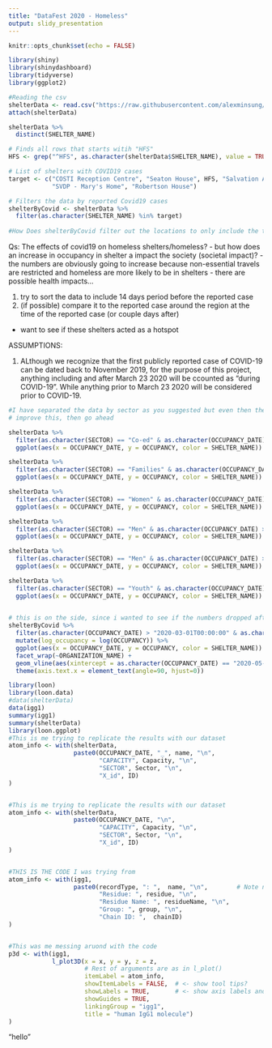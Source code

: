 ```yaml
---
title: "DataFest 2020 - Homeless"
output: slidy_presentation
---
```


```r
knitr::opts_chunk$set(echo = FALSE)
```


```r
library(shiny)
library(shinydashboard)
library(tidyverse)
library(ggplot2)

#Reading the csv
shelterData <- read.csv("https://raw.githubusercontent.com/alexminsung/ISSC/master/data/Daily%20shelter%20occpancy%20current.csv?token=APUVSRCQBS7QDHDGTMGCLMS65JGQU")
attach(shelterData)

shelterData %>% 
  distinct(SHELTER_NAME)

# Finds all rows that starts witih "HFS"
HFS <- grep("^HFS", as.character(shelterData$SHELTER_NAME), value = TRUE)

# List of shelters with COVID19 cases
target <- c("COSTI Reception Centre", "Seaton House", HFS, "Salvation Army - Maxwell Meighen", 
            "SVDP - Mary's Home", "Robertson House")

# Filters the data by reported Covid19 cases
shelterByCovid <- shelterData %>%
  filter(as.character(SHELTER_NAME) %in% target)
  
#How Does shelterByCovid filter out the locations to only include the the locations that have COVID-19?


```

Qs: The effects of covid19 on homeless shelters/homeless?
- but how does an increase in occupancy in shelter a impact the society (societal impact)?
- the numbers are obviously going to increase because non-essential travels are restricted and homeless are more likely to be in shelters
- there are possible health impacts...

1. try to sort the data to include 14 days period before the reported case
2. (if possible) compare it to the reported case around the region at the time of the reported case (or couple days after)
  - want to see if these shelters acted as a hotspot


ASSUMPTIONS:

1) ALthough we recognize that the first publicly reported case of COVID-19 can be dated back to November 2019, for the purpose of this project, anything including and after March 23 2020 will be ccounted as "during COVID-19". While anything prior to March 23 2020 will be considered prior to COVID-19.


```r
#I have separated the data by sector as you suggested but even then the points are very messy. If you can think of a way to 
# improve this, then go ahead

shelterData %>%
  filter(as.character(SECTOR) == "Co-ed" & as.character(OCCUPANCY_DATE) > "2020-03-01T00:00:00") %>%
  ggplot(aes(x = OCCUPANCY_DATE, y = OCCUPANCY, color = SHELTER_NAME)) + facet_wrap(SHELTER_CITY~ORGANIZATION_NAME) + geom_point()

shelterData %>%
  filter(as.character(SECTOR) == "Families" & as.character(OCCUPANCY_DATE) > "2020-03-01T00:00:00") %>%
  ggplot(aes(x = OCCUPANCY_DATE, y = OCCUPANCY, color = SHELTER_NAME)) + facet_wrap(SHELTER_CITY~ORGANIZATION_NAME) + geom_point() + theme(axis.text.x = element_text(angle=90, hjust=0))

shelterData %>%
  filter(as.character(SECTOR) == "Women" & as.character(OCCUPANCY_DATE) > "2020-03-01T00:00:00") %>%
  ggplot(aes(x = OCCUPANCY_DATE, y = OCCUPANCY, color = SHELTER_NAME)) + facet_wrap(SHELTER_CITY~ORGANIZATION_NAME) + geom_point() + theme(axis.text.x = element_text(angle=90, hjust=0))

shelterData %>%
  filter(as.character(SECTOR) == "Men" & as.character(OCCUPANCY_DATE) > "2020-03-01T00:00:00") %>%
  ggplot(aes(x = OCCUPANCY_DATE, y = OCCUPANCY, color = SHELTER_NAME)) + facet_wrap(SHELTER_CITY~ORGANIZATION_NAME) + geom_point() + theme(axis.text.x = element_text(angle=90, hjust=0))

shelterData %>%
  filter(as.character(SECTOR) == "Men" & as.character(OCCUPANCY_DATE) > "2020-03-01T00:00:00") %>%
  ggplot(aes(x = OCCUPANCY_DATE, y = OCCUPANCY, color = SHELTER_NAME)) + facet_wrap(SHELTER_CITY~ORGANIZATION_NAME) + geom_point() + theme(axis.text.x = element_text(angle=90, hjust=0))

shelterData %>%
  filter(as.character(SECTOR) == "Youth" & as.character(OCCUPANCY_DATE) > "2020-03-01T00:00:00") %>%
  ggplot(aes(x = OCCUPANCY_DATE, y = OCCUPANCY, color = SHELTER_NAME)) + facet_wrap(SHELTER_CITY~ORGANIZATION_NAME) + geom_point() + theme(axis.text.x = element_text(angle=90, hjust=0))
  
```

```r
# this is on the side, since i wanted to see if the numbers dropped after a covid19 case was reported on some of these shelters
shelterByCovid %>%
  filter(as.character(OCCUPANCY_DATE) > "2020-03-01T00:00:00" & as.character(ORGANIZATION_NAME) == "Homes First Society") %>%
  mutate(log_occupancy = log(OCCUPANCY)) %>%
  ggplot(aes(x = OCCUPANCY_DATE, y = OCCUPANCY, color = SHELTER_NAME)) + geom_point() + 
  facet_wrap(~ORGANIZATION_NAME) +
  geom_vline(aes(xintercept = as.character(OCCUPANCY_DATE) == "2020-05-22T00:00:00"), color="black", linetype="dashed") + 
  theme(axis.text.x = element_text(angle=90, hjust=0))

```






```r

library(loon)
library(loon.data)
#data(shelterData)
data(igg1)
summary(igg1)
summary(shelterData)
library(loon.ggplot)
#This is me trying to replicate the results with our dataset
atom_info <- with(shelterData,
                  paste0(OCCUPANCY_DATE, "_", name, "\n",
                         "CAPACITY", Capacity, "\n",
                         "SECTOR", Sector, "\n",
                         "X_id", ID)
)


#This is me trying to replicate the results with our dataset
atom_info <- with(shelterData,
                  paste0(OCCUPANCY_DATE, "\n",
                         "CAPACITY", Capacity, "\n",
                         "SECTOR", Sector, "\n",
                         "X_id", ID)
)


#THIS IS THE CODE I was trying from
atom_info <- with(igg1,
                  paste0(recordType, ": ",  name, "\n",        # Note newline characters
                         "Residue: ", residue, "\n",
                         "Residue Name: ", residueName, "\n",
                         "Group: ", group, "\n",
                         "Chain ID: ",  chainID)
)


#This was me messing aruond with the code
p3d <- with(igg1,
            l_plot3D(x = x, y = y, z = z,
                     # Rest of arguments are as in l_plot()
                     itemLabel = atom_info,
                     showItemLabels = FALSE,  # <- show tool tips?
                     showLabels = TRUE,       # <- show axis labels and title?
                     showGuides = TRUE,   
                     linkingGroup = "igg1",
                     title = "human IgG1 molecule")
)
```


"hello"